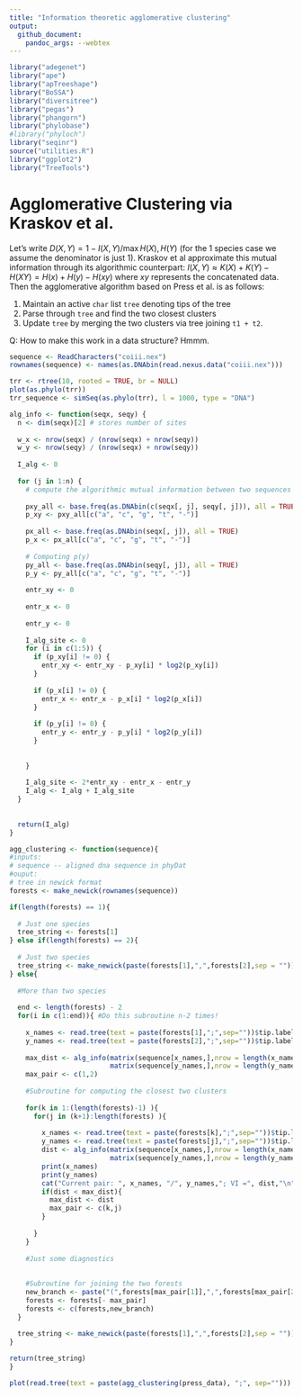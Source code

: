 ```yaml
---
title: "Information theoretic agglomerative clustering"
output:
  github_document:
    pandoc_args: --webtex
---
```


```r
library("adegenet")
library("ape")
library("apTreeshape")
library("BoSSA")
library("diversitree")
library("pegas")
library("phangorn")
library("phylobase")
#library("phyloch")
library("seqinr")
source("utilities.R")
library("ggplot2")
library("TreeTools")
```

# Agglomerative Clustering via Kraskov et al.

Let's write $D(X,Y) = 1 - I(X,Y)/\max{H(X), H(Y)}$ (for the 1 species case we assume the denominator is just 1). Kraskov et al approximate this mutual information through its algorithmic counterpart: $I(X,Y) \approx K(X) + K(Y) - H(XY) = H(x) + H(y) - H(xy)$ where $xy$ represents the concatenated data. Then the agglomerative algorithm based on Press et al. is as follows: 

1. Maintain an active `char` list `tree` denoting tips of the tree
2. Parse through `tree` and find the two closest clusters 
3. Update `tree` by merging the two clusters via tree joining `t1 + t2`. 

Q: How to make this work in a data structure? Hmmm. 

```r
sequence <- ReadCharacters("coiii.nex")
rownames(sequence) <- names(as.DNAbin(read.nexus.data("coiii.nex")))
```

```r
trr <- rtree(10, rooted = TRUE, br = NULL)
plot(as.phylo(trr))
trr_sequence <- simSeq(as.phylo(trr), l = 1000, type = "DNA")
```


```r
alg_info <- function(seqx, seqy) {
  n <- dim(seqx)[2] # stores number of sites
  
  w_x <- nrow(seqx) / (nrow(seqx) + nrow(seqy))
  w_y <- nrow(seqy) / (nrow(seqx) + nrow(seqy))
  
  I_alg <- 0
  
  for (j in 1:n) {
    # compute the algorithmic mutual information between two sequences at one site
    
    pxy_all <- base.freq(as.DNAbin(c(seqx[, j], seqy[, j])), all = TRUE)
    p_xy <- pxy_all[c("a", "c", "g", "t", "-")]
    
    px_all <- base.freq(as.DNAbin(seqx[, j]), all = TRUE)
    p_x <- px_all[c("a", "c", "g", "t", "-")]
    
    # Computing p(y)
    py_all <- base.freq(as.DNAbin(seqy[, j]), all = TRUE)
    p_y <- py_all[c("a", "c", "g", "t", "-")]
    
    entr_xy <- 0
    
    entr_x <- 0
    
    entr_y <- 0
    
    I_alg_site <- 0
    for (i in c(1:5)) {
      if (p_xy[i] != 0) {
        entr_xy <- entr_xy - p_xy[i] * log2(p_xy[i])
      }
      
      if (p_x[i] != 0) {
        entr_x <- entr_x - p_x[i] * log2(p_x[i])
      }
      
      if (p_y[i] != 0) {
        entr_y <- entr_y - p_y[i] * log2(p_y[i])
      }
      
      
    }
    
    I_alg_site <- 2*entr_xy - entr_x - entr_y 
    I_alg <- I_alg + I_alg_site
  }
  
  
  return(I_alg)
}

```


```r
agg_clustering <- function(sequence){
#inputs: 
# sequence -- aligned dna sequence in phyDat
#ouput:
# tree in newick format 
forests <- make_newick(rownames(sequence))

if(length(forests) == 1){
  
  # Just one species 
  tree_string <- forests[1]
} else if(length(forests) == 2){
  
  # Just two species 
  tree_string <- make_newick(paste(forests[1],",",forests[2],sep = ""))
} else{
  
  #More than two species 
  
  end <- length(forests) - 2 
  for(i in c(1:end)){ #Do this subroutine n-2 times! 
    
    x_names <- read.tree(text = paste(forests[1],";",sep=""))$tip.label
    y_names <- read.tree(text = paste(forests[2],";",sep=""))$tip.label
    
    max_dist <- alg_info(matrix(sequence[x_names,],nrow = length(x_names)), 
                         matrix(sequence[y_names,],nrow = length(y_names)))
    max_pair <- c(1,2)
    
    #Subroutine for computing the closest two clusters 
    
    for(k in 1:(length(forests)-1) ){
      for(j in (k+1):length(forests) ){
        
        x_names <- read.tree(text = paste(forests[k],";",sep=""))$tip.label
        y_names <- read.tree(text = paste(forests[j],";",sep=""))$tip.label
        dist <- alg_info(matrix(sequence[x_names,],nrow = length(x_names)), 
                         matrix(sequence[y_names,],nrow = length(y_names)))
        print(x_names)
        print(y_names)
        cat("Current pair: ", x_names, "/", y_names,"; VI =", dist,"\n")
        if(dist < max_dist){
          max_dist <- dist
          max_pair <- c(k,j)
        }
        
      }
    }
    
    #Just some diagnostics 
    
    
    #Subroutine for joining the two forests 
    new_branch <- paste("(",forests[max_pair[1]],",",forests[max_pair[2]],")",sep="")
    forests <- forests[- max_pair]
    forests <- c(forests,new_branch)
  }
  
  tree_string <- make_newick(paste(forests[1],",",forests[2],sep = ""))
}

return(tree_string)
}
```

```r
plot(read.tree(text = paste(agg_clustering(press_data), ";", sep="")))
```

